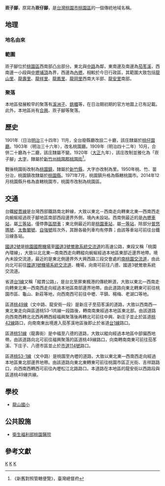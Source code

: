 {{noteTA
|1 = zh-cn:庄; zh-hk:庄; zh-tw:庄;
}}
'''崁子腳'''，原寫為'''崁仔腳'''，是[[台灣|台灣]][[桃園市|桃園市]][[桃園區|桃園區]]的一個傳統地域名稱。

==地理==
===地名由來===

===範圍===
崁子腳位於[[桃園區|桃園區]]西南部凸出部分。東北與[[中路_(桃園市)|中路]]為鄰，東南邊及南邊為[[茄苳溪_(地名)|茄苳溪]]，西南邊一小段與[[中壢埔頂|中壢埔頂]]為界，西邊為[[內壢|內壢]]。相較於今日行政區，其範圍大致包括[[龍山里_(桃園市)|龍山里]]、[[龍壽里|龍壽里]]、[[龍祥里|龍祥里]]、[[龍鳳里|龍鳳里]]、[[龍岡里|龍岡里]]西南大半部、[[龍安里|龍安里]]南部。

===聚落=== 
本地區發展較早的聚落有[[溪洲子|溪洲子]]、[[銃櫃|銃櫃]]等，在日治期初期的官方地圖上已有記載。此外，本地區尚有[[合興_(桃園市)|合興]]、崁子腳等聚落。

==歷史==
1901年（日治[[明治|明治]]三十四年）11月，全台廢縣廳改設二十廳，該庄隸屬於[[桃仔園廳|桃仔園廳]]。1903年（明治三十六年），改名桃園廳。1909年（明治四十二年）10月，合併二十廳為十二廳，該庄隸屬不變。1920年（[[大正|大正]]九年），該庄改制並雅化為「崁子腳」[[大字|大字]]，隸屬於[[新竹州|新竹州]][[桃園郡|桃園郡]][[桃園街|桃園街]]<ref>《新舊對照管轄便覽》，臺灣總督府</ref>。

戰後桃園街改制為[[桃園鎮|桃園鎮]]，隸屬於[[新竹縣|新竹縣]]，大字亦改制為里。1950年桃、竹、苗分治，桃園鎮改隸屬於[[桃園縣|桃園縣]]。1971年7月，桃園鎮升格為縣轄桃園市。2014年12月桃園縣升格為直轄桃園市，桃園市改制為桃園區。

==交通==
台鐵[[縱貫線_(北段)|縱貫線]]是台灣西部鐵路南北幹線，大致以東北－西南走向轉東北東—西南西走向蜿蜒經過崁子腳地區南部西段邊界外側，境內未設站。西南側最近的是[[內壢車站|內壢車站]]，屬[[三等站_(台鐵)|三等站]]，僅停靠[[台鐵區間車|區間車]]；東北側最近的是[[桃園車站_(臺鐵)|桃園車站]]，屬[[一等站_(台鐵)|一等站]]，除部分[[普悠瑪號|普悠瑪號]]、[[太魯閣號|太魯閣號]]、[[自強號|自強號]]班次外，其餘各級列車均有停靠；由該等車站可前往台鐵沿線各站。

[[國道二號_(中華民國)|國道2號]]是[[桃園國際機場|桃園國際機場]]至[[福爾摩沙高速公路|國道3號]][[鶯歌系統交流道|鶯歌系統交流道]]的高速公路，東段又稱「桃園內環線」，大致以北北東—南南西走向轉縱向蜿蜒經過本地區東部近邊界地帶。境內未設交流道，最近的是東北側邊界外大興西路三段交會處的[[南桃園交流道|南桃園交流道]]，由此向北可前往[[中山高速公路|國道1號]][[機場系統交流道|機場系統交流道]]、機場，向南可前往八德、國道3號鶯歌系統交流道。

省道[[台1線|台1線]]又稱「縱貫公路」，是台北至屏東楓港的傳統幹道，大致以東北—西南走向轉東北東—西南西走向經過本地區南部邊界地帶。由此道路向東北轉東可前往桃園市區、龜山、新莊等地，向西南西可前往中壢、平鎮、楊梅、老湖口等地。

區道[[桃49線|桃49線]]（文中路、龍安街一段）是新庄子至茄苳溪的道路，大致以西南西—東北東走向與區道桃53-1共線一段路後，轉南南東經過本地區東北部。由該道路向西南西轉北北西再轉西經福興聚落後再轉北可前往中興、新庄子並止於區道[[桃42線|桃42線]]路口，向南南東出境進入茄苳溪地區後即止於省道[[台1線|台1線]]路口。

區道[[桃51線|桃51線]]（龍壽街）是中福至八德的道路，大致以縱向經過本地區中部偏西地帶。由該道路向北可前往福興聚落的區道桃49線路口，向南轉南南東可前往茄苳溪、下庄子、八德市區並止於[[市道114號|市道114號]]路口。

區道[[桃53-1線|桃53-1線]]（文中路）是桃園至內壢的道路，大致以東北東—西南西走向經過本地區東北部邊界地帶。由該道路向東北東轉東可前往桃園市區正光街、吉祥路路口，向西南西轉西可前往內壢松江北路路口。本道路在本地區的龍安街以西路段與區道桃49線共線。

==學校==
*[[桃園市桃園區龍山國民小學|龍山國小]]

==公共設施==
*[[衛生福利部桃園醫院|衛生福利部桃園醫院]]

==參考文獻==
{{reflist}}

{{桃園郡}}

[[Category:桃園區地名|K]]
[[Category:桃園街大字|K]]
[[Category:桃澗堡|K]]